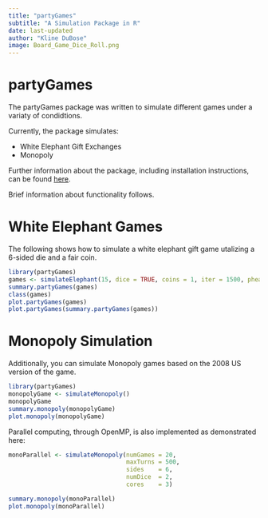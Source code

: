 ```yaml
---
title: "partyGames"
subtitle: "A Simulation Package in R"
date: last-updated
author: "Kline DuBose"
image: Board_Game_Dice_Roll.png
---
```


# partyGames

The partyGames package was written to simulate different games under a variaty of condidtions. 

Currently, the package simulates:

- White Elephant Gift Exchanges
- Monopoly

Further information about the package, including installation instructions, can be found [here](https://github.com/KPDuBose/partyGames).

Brief information about functionality follows.

# White Elephant Games

The following shows how to simulate a white elephant gift game utalizing a 6-sided die and a fair coin.

```r
library(partyGames)
games <- simulateElephant(15, dice = TRUE, coins = 1, iter = 1500, pheads = 0.5, sides = 6, numDice = 1)
summary.partyGames(games)
class(games)
plot.partyGames(games)
plot.partyGames(summary.partyGames(games))
```

# Monopoly Simulation

Additionally, you can simulate Monopoly games based on the 2008 US version of the game. 

```r

library(partyGames)
monopolyGame <- simulateMonopoly()
monopolyGame
summary.monopoly(monopolyGame)
plot.monopoly(monopolyGame)

```

Parallel computing, through OpenMP, is also implemented as demonstrated here:

```r
monoParallel <- simulateMonopoly(numGames = 20, 
                                 maxTurns = 500, 
                                 sides    = 6, 
                                 numDice  = 2, 
                                 cores    = 3)

summary.monopoly(monoParallel)
plot.monopoly(monoParallel)
```

